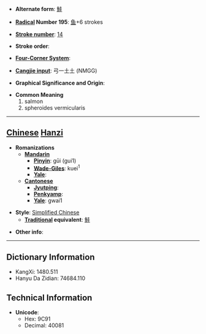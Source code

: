 * '''Alternate form''': [[鮭]]

* '''[[Wiktionary:Chinese radical index| Radical]] Number 195''': [[Wiktionary:Chinese radical index 鱼|鱼]]+6 strokes

* '''[[Wiktionary:Chinese total strokes index|Stroke number]]''': [[Wiktionary:Chinese total strokes index 14|14]]

* '''Stroke order''': 

* '''[[Wiktionary:Chinese four corner index|Four-Corner System]]''': 

* '''[[Wiktionary:Chinese Cangjie index|Cangjie input]]''': 弓一土土 (NMGG)

* '''Graphical Significance and Origin''': 

* '''Common Meaning'''
*#salmon
*# spheroides vermicularis


----

== [[Chinese]] [[Hanzi]] ==

* '''Romanizations'''
** '''[[Mandarin]]'''
*** '''[[Pinyin]]''': gūi (gui1)
*** '''[[Wade-Giles]]''': kuei<sup>1</sup>
*** '''[[Yale]]''': 
** '''[[Cantonese]]'''
*** '''[[Jyutping]]''':
*** '''[[Penkyamp]]''': 
*** '''[[Yale]]''': gwai1

* '''Style''': [[Simplified Chinese]] 
** '''[[Traditional Chinese|Traditional]] equivalent''': [[鮭]]

* '''Other info''': 

----

== Dictionary Information ==

* KangXi: 1480.511
* Hanyu Da Zidian: 74684.110

== Technical Information ==

* '''Unicode''':
** Hex: 9C91
** Decimal: 40081